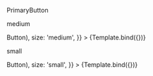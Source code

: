 
<Meta title="ui/PrimaryButton" component={PrimaryButton} />


PrimaryButton

medium

<Canvas>
    <Story
        name="Medium"
        args={{
            children: (<>Button</>),
            size: 'medium',
        }}
    >
        {Template.bind({})}
    </Story>
</Canvas>

small

<Canvas>
    <Story
        name="Small"
        args={{
            children: (<>Button</>),
            size: 'small',
        }}
    >
        {Template.bind({})}
    </Story>
</Canvas>
